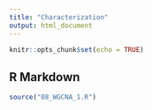 ```yaml
---
title: "Characterization"
output: html_document
---
```


```r
knitr::opts_chunk$set(echo = TRUE)
```

## R Markdown



```r
source("08_WGCNA_1.R")
```
